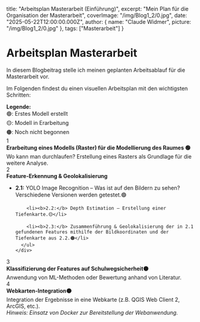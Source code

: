  title: "Arbeitsplan Masterarbeit (Einführung)",
  excerpt: "Mein Plan für die Organisation der Masterarbeit",
  coverImage: "/img/Blog1_2/0.jpg",
  date: "2025-05-22T12:00:00.000Z",
  author: {
    name: "Claude Widmer",
    picture: "/img/Blog1_2/0.jpg"
  },
  tags: ["Masterarbeit"]
}

# Arbeitsplan Masterarbeit

In diesem Blogbeitrag stelle ich meinen geplanten Arbeitsablauf für die Masterarbeit vor.


Im Folgenden findest du einen visuellen Arbeitsplan mit den wichtigsten Schritten:
<div className="timeline-legend">
  <b>Legende:</b><br />
  <span></span> 🟢: Erstes Modell erstellt<br />
  <span></span> 🟡: Modell in Erarbeitung<br />
  <span></span> 🟠: Noch nicht begonnen
</div>


<div className="timeline-container">

  <div className="timeline-step">
    <div className="timeline-number">1</div>
    <div className="timeline-box">
      <b>Erarbeitung eines Modells (Raster) für die Modellierung des Raumes 🟢 </b><br />
      Wo kann man durchlaufen? Erstellung eines Rasters als Grundlage für die weitere Analyse.
    </div>
  </div>

  <div className="timeline-step">
    <div className="timeline-number">2</div>
    <div className="timeline-box">
      <b>Feature-Erkennung & Geolokalisierung</b>
      <ul>
        <li><b>2.1:</b> YOLO Image Recognition – Was ist auf den Bildern zu sehen? Verschiedene Versionen werden getestet.🟢</li>

        <li><b>2.2:</b> Depth Estimation – Erstellung einer Tiefenkarte.🟡</li>

        <li><b>2.3:</b> Zusammenführung & Geolokalisierung der in 2.1 gefundenen Features mithilfe der Bildkoordinaten und der Tiefenkarte aus 2.2.🟠</li>
      </ul>
    </div>
  </div>

  <div className="timeline-step">
    <div className="timeline-number">3</div>
    <div className="timeline-box">
      <b>Klassifizierung der Features auf Schulwegsicherheit🟠</b><br />
      Anwendung von ML-Methoden oder Bewertung anhand von Literatur.
    </div>
  </div>

  <div className="timeline-step">
    <div className="timeline-number">4</div>
    <div className="timeline-box">
      <b>Webkarten-Integration🟠</b><br />
      Integration der Ergebnisse in eine Webkarte (z.B. QGIS Web Client 2, ArcGIS, etc.).<br />
      <i>Hinweis: Einsatz von Docker zur Bereitstellung der Webanwendung.</i>
    </div>
  </div>

</div>

